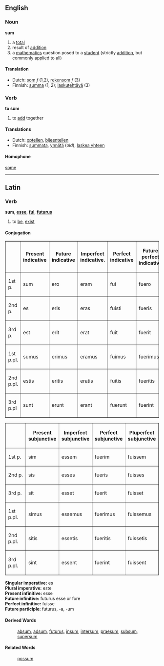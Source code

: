 ==English==
===Noun===
'''sum'''

#a [[total]]
#result of [[addition]]
#a [[mathematics]] question posed to a [[student]] (strictly [[addition]], but commonly applied to all)

====Translation====
*Dutch: [[som]] ''f'' (1,2), [[rekensom]] ''f'' (3)
*Finnish: [[summa]] (1, 2); [[laskutehtävä]] (3)

===Verb===
'''to sum'''
#to [[add]] together

====Translations====
*Dutch: [[optellen]], [[bijeentellen]]
*Finnish: [[summata]], [[ynnätä]] (''old''), [[laskea yhteen]]

====Homophone====
[[some]]

----

==Latin==
===Verb===
'''sum''', '''[[esse]]''', '''[[fui]]''', '''[[futurus]]'''

# to [[be]], [[exist]]
====Conjugation====
<table border=1>
<tr><th>  <th>Present<br>indicative<th>Future<br>indicative
<th>Imperfect<br>indicative.<th>Perfect<br>indicative<th>Future perfect<br>indicative<th>Pluperfect<br>indicative</tr>
<tr><td>1st p.</td><td>sum</td><td>ero</td><td>eram</td><td>fui</td><td>fuero</td><td>fueram</td>
<tr><td>2nd p.</td><td>es</td><td>eris</td><td>eras</td><td>fuisti</td><td>fueris</td><td>fueras</td>
<tr><td>3rd p.</td><td>est</td><td>erit</td><td>erat</td><td>fuit</td><td>fuerit</td><td>fuerat</td>
<tr><td>1st p.pl.</td><td>sumus</td><td>erimus</td><td>eramus</td><td>fuimus</td><td>fuerimus</td><td>fueramus</td>
<tr><td>2nd p.pl.</td><td>estis</td><td>eritis</td><td>eratis</td><td>fuitis</td><td>fueritis</td><td>fueratis</td>
<tr><td>3rd p.pl</td><td>sunt</td><td>erunt</td><td>erant</td><td>fuerunt</td><td>fuerint</td><td>fuerant</td>
</table>
<table border=1>
<tr><th>  <th>Present<br>subjunctive<th>Imperfect<br>subjunctive<th>Perfect<br>subjunctive<th>Pluperfect<br>subjunctive</tr>
<tr><td>1st p.</td><td>sim</td><td>essem</td><td>fuerim</td><td>fuissem</td>
<tr><td>2nd p.</td><td>sis</td><td>esses</td><td>fueris</td><td>fuisses</td>
<tr><td>3rd p.</td><td>sit</td><td>esset</td><td>fuerit</td><td>fuisset</td>
<tr><td>1st p.pl.</td><td>simus</td><td>essemus</td><td>fuerimus</td><td>fuissemus</td>
<tr><td>2nd p.pl.</td><td>sitis</td><td>essetis</td><td>fueritis</td><td>fuissetis</td>
<tr><td>3rd p.pl.</td><td>sint</td><td>essent</td><td>fuerint</td><td>fuissent</td>
</table>
'''Singular imperative:''' es<br>
'''Plural imperative:''' este<br>
'''Present infinitive:''' esse<br>
'''Future infinitive:''' futurus esse or fore<br>
'''Perfect infinitive:''' fuisse<br>
'''Future participle:''' futurus, -a, -um
====Derived Words====
:[[absum]], [[adsum]], [[futurus]], [[insum]], [[intersum]], [[praesum]], [[subsum]], [[supersum]]

====Related Words====
:[[possum]]